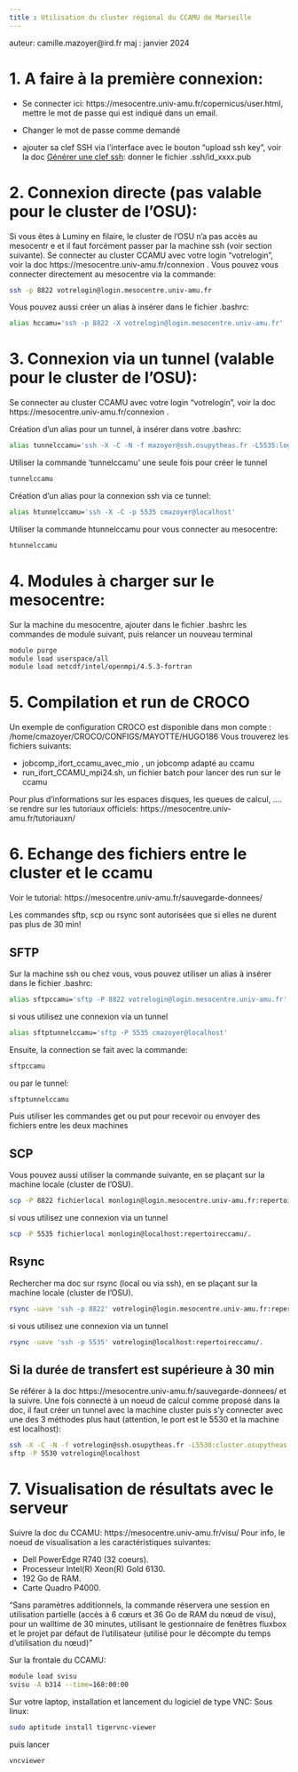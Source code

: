 ```yaml
---
title : Utilisation du cluster régional du CCAMU de Marseille
---
```


auteur: camille.mazoyer@ird.fr
maj : janvier 2024

# 1. A faire à la première connexion:

- Se connecter ici: https://mesocentre.univ-amu.fr/copernicus/user.html, mettre le mot de passe qui est indiqué dans un email.  

- Changer le mot de passe comme demandé

- ajouter sa clef SSH via l'interface avec le bouton "upload ssh key", voir la doc [Générer une clef ssh](clef_ssh.html): donner le fichier .ssh/id_xxxx.pub


# 2.  Connexion directe (pas valable pour le cluster de l'OSU):

Si vous êtes à Luminy en filaire, le cluster de l'OSU n'a pas accès au mesocentr e et il faut forcément passer par la machine ssh (voir section suivante).
Se connecter au cluster CCAMU avec votre login "votrelogin", voir la doc https://mesocentre.univ-amu.fr/connexion .  Vous pouvez vous connecter directement au mesocentre via la commande:
```bash
ssh -p 8822 votrelogin@login.mesocentre.univ-amu.fr
```

Vous pouvez aussi créer un alias à insérer dans le fichier .bashrc: 

```bash
alias hccamu='ssh -p 8822 -X votrelogin@login.mesocentre.univ-amu.fr'
```

# 3. Connexion via un tunnel  (valable pour le cluster de l'OSU):

Se connecter au cluster CCAMU avec votre login "votrelogin", voir la doc https://mesocentre.univ-amu.fr/connexion .  

Création d'un alias pour un  tunnel, à insérer dans votre .bashrc:

```bash
alias tunnelccamu='ssh -X -C -N -f mazoyer@ssh.osupytheas.fr -L5535:login.mesocentre.univ-amu.fr:8822'
```

Utiliser la commande 'tunnelccamu' une seule fois pour créer le tunnel 

```bash
tunnelccamu
```

Création d'un alias pour la connexion ssh via ce tunnel:

```bash
alias htunnelccamu='ssh -X -C -p 5535 cmazoyer@localhost'
```

Utiliser la commande htunnelccamu pour vous connecter au mesocentre:

```bash
htunnelccamu
```


# 4. Modules à charger sur le mesocentre:

Sur la machine du mesocentre, ajouter dans le fichier .bashrc les commandes de module suivant, puis relancer un nouveau terminal

```bash
module purge
module load userspace/all
module load netcdf/intel/openmpi/4.5.3-fortran
```

# 5. Compilation et run de CROCO
Un exemple de configuration CROCO est disponible dans mon compte : /home/cmazoyer/CROCO/CONFIGS/MAYOTTE/HUGO186
Vous trouverez les fichiers suivants:

- jobcomp_ifort_ccamu_avec_mio , un jobcomp adapté au ccamu
- run_ifort_CCAMU_mpi24.sh, un fichier batch pour lancer des run sur le ccamu

Pour plus d'informations sur les espaces disques, les queues de calcul, .... se rendre sur les tutoriaux officiels:  https://mesocentre.univ-amu.fr/tutoriauxn/

# 6. Echange des fichiers entre le cluster et le ccamu

Voir le tutorial: https://mesocentre.univ-amu.fr/sauvegarde-donnees/

Les commandes sftp, scp  ou rsync sont autorisées que si elles ne durent pas plus de 30 min!

## SFTP 

Sur la machine ssh ou chez vous, vous pouvez utiliser un alias à insérer dans le fichier .bashrc: 

```bash
alias sftpccamu='sftp -P 8822 votrelogin@login.mesocentre.univ-amu.fr'
```

si vous utilisez une connexion via un tunnel

```bash
alias sftptunnelccamu='sftp -P 5535 cmazoyer@localhost'
```

Ensuite, la connection se fait avec la commande: 

```bash
sftpccamu
```

ou par le tunnel:

```bash
sftptunnelccamu
```

Puis utiliser les commandes get ou put pour recevoir ou envoyer des fichiers entre les deux machines

## SCP

Vous pouvez aussi utiliser la commande suivante, en se plaçant sur la machine locale (cluster de l'OSU).

```bash
scp -P 8822 fichierlocal monlogin@login.mesocentre.univ-amu.fr:repertoireccamu/. 
```

si vous utilisez une connexion via un tunnel

```bash
scp -P 5535 fichierlocal monlogin@localhost:repertoireccamu/. 
```

## Rsync

Rechercher ma doc sur rsync (local ou via ssh),  en se plaçant sur la machine locale (cluster de l'OSU).

```bash
rsync -uave 'ssh -p 8822' votrelogin@login.mesocentre.univ-amu.fr:repertoireccamu/.
```

si vous utilisez une connexion via un tunnel

```bash
rsync -uave 'ssh -p 5535' votrelogin@localhost:repertoireccamu/.
```

## Si la durée de transfert est supérieure à 30 min 

Se référer à la doc https://mesocentre.univ-amu.fr/sauvegarde-donnees/  et la suivre. Une fois connecté à un noeud de calcul comme proposé dans la doc, il faut créer un tunnel avec la machine cluster puis s'y connecter avec une des 3 méthodes plus haut (attention, le port est le 5530 et la machine est localhost):

```bash
ssh -X -C -N -f votrelogin@ssh.osupytheas.fr -L5530:cluster.osupytheas.fr:22
sftp -P 5530 votrelogin@localhost
```

# 7. Visualisation de résultats avec le serveur 

Suivre la doc du CCAMU: https://mesocentre.univ-amu.fr/visu/
Pour info, le noeud de visualisation a les caractéristiques suivantes:

- Dell PowerEdge R740 (32 coeurs).
- Processeur Intel(R) Xeon(R) Gold 6130.
- 192 Go de RAM.
- Carte Quadro P4000.

"Sans paramètres additionnels, la commande réservera une session en utilisation partielle (accès à 6 cœurs et 36 Go de RAM du nœud de visu), pour un walltime de 30 minutes, utilisant le gestionnaire de fenêtres fluxbox et le projet par défaut de l’utilisateur (utilisé pour le décompte du temps d’utilisation du nœud)"

Sur la frontale du CCAMU:

```bash
module load svisu
svisu -A b314 --time=168:00:00
```

Sur votre laptop, installation et lancement du logiciel de type VNC:
Sous linux:
```bash
sudo aptitude install tigervnc-viewer
```
puis lancer 
```bash
vncviewer
```